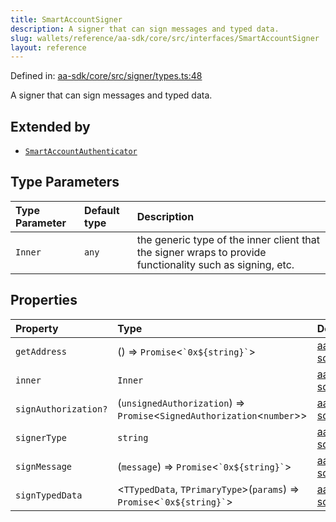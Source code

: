 ```yaml
---
title: SmartAccountSigner
description: A signer that can sign messages and typed data.
slug: wallets/reference/aa-sdk/core/src/interfaces/SmartAccountSigner
layout: reference
---
```


Defined in: [aa-sdk/core/src/signer/types.ts:48](https://github.com/alchemyplatform/aa-sdk/blob/923a52171f7246172caf350853843e6680197da9/aa-sdk/core/src/signer/types.ts#L48)

A signer that can sign messages and typed data.

## Extended by

- [`SmartAccountAuthenticator`](SmartAccountAuthenticator.mdx)

## Type Parameters

| Type Parameter | Default type | Description                                                                                               |
| :------------- | :----------- | :-------------------------------------------------------------------------------------------------------- |
| `Inner`        | `any`        | the generic type of the inner client that the signer wraps to provide functionality such as signing, etc. |

## Properties

| Property                                          | Type                                                                         | Defined in                                                                                                                                                        |
| :------------------------------------------------ | :--------------------------------------------------------------------------- | :---------------------------------------------------------------------------------------------------------------------------------------------------------------- |
| <a id="getaddress" /> `getAddress`                | () => `Promise`\<`` `0x${string}` ``>                                        | [aa-sdk/core/src/signer/types.ts:52](https://github.com/alchemyplatform/aa-sdk/blob/923a52171f7246172caf350853843e6680197da9/aa-sdk/core/src/signer/types.ts#L52) |
| <a id="inner-1" /> `inner`                        | `Inner`                                                                      | [aa-sdk/core/src/signer/types.ts:50](https://github.com/alchemyplatform/aa-sdk/blob/923a52171f7246172caf350853843e6680197da9/aa-sdk/core/src/signer/types.ts#L50) |
| <a id="signauthorization" /> `signAuthorization?` | (`unsignedAuthorization`) => `Promise`\<`SignedAuthorization`\<`number`>>    | [aa-sdk/core/src/signer/types.ts:63](https://github.com/alchemyplatform/aa-sdk/blob/923a52171f7246172caf350853843e6680197da9/aa-sdk/core/src/signer/types.ts#L63) |
| <a id="signertype" /> `signerType`                | `string`                                                                     | [aa-sdk/core/src/signer/types.ts:49](https://github.com/alchemyplatform/aa-sdk/blob/923a52171f7246172caf350853843e6680197da9/aa-sdk/core/src/signer/types.ts#L49) |
| <a id="signmessage" /> `signMessage`              | (`message`) => `Promise`\<`` `0x${string}` ``>                               | [aa-sdk/core/src/signer/types.ts:54](https://github.com/alchemyplatform/aa-sdk/blob/923a52171f7246172caf350853843e6680197da9/aa-sdk/core/src/signer/types.ts#L54) |
| <a id="signtypeddata" /> `signTypedData`          | \<`TTypedData`, `TPrimaryType`>(`params`) => `Promise`\<`` `0x${string}` ``> | [aa-sdk/core/src/signer/types.ts:56](https://github.com/alchemyplatform/aa-sdk/blob/923a52171f7246172caf350853843e6680197da9/aa-sdk/core/src/signer/types.ts#L56) |
